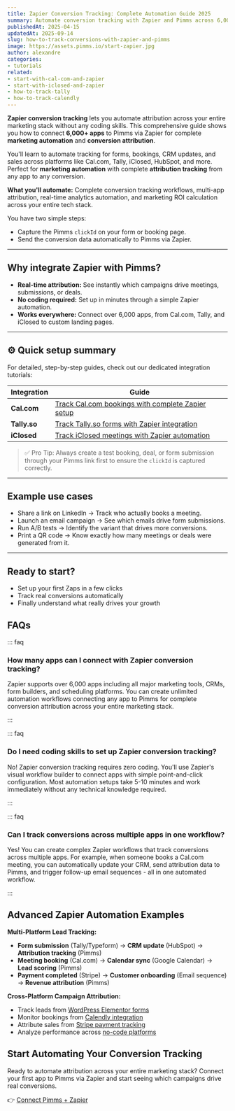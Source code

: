 ```yaml
---
title: Zapier Conversion Tracking: Complete Automation Guide 2025
summary: Automate conversion tracking with Zapier and Pimms across 6,000+ apps. Connect Cal.com, Tally, forms, and CRMs for complete attribution without coding - comprehensive automation tutorial.
publishedAt: 2025-04-15
updatedAt: 2025-09-14
slug: how-to-track-conversions-with-zapier-and-pimms
image: https://assets.pimms.io/start-zapier.jpg
author: alexandre
categories:
- tutorials
related:
- start-with-cal-com-and-zapier
- start-with-iclosed-and-zapier
- how-to-track-tally
- how-to-track-calendly
---
```


**Zapier conversion tracking** lets you automate attribution across your entire marketing stack without any coding skills. This comprehensive guide shows you how to connect **6,000+ apps** to Pimms via Zapier for complete **marketing automation** and **conversion attribution**.

You'll learn to automate tracking for forms, bookings, CRM updates, and sales across platforms like Cal.com, Tally, iClosed, HubSpot, and more. Perfect for **marketing automation** with complete **attribution tracking** from any app to any conversion.

**What you'll automate:** Complete conversion tracking workflows, multi-app attribution, real-time analytics automation, and marketing ROI calculation across your entire tech stack.

You have two simple steps:

- Capture the Pimms `clickId` on your form or booking page.
- Send the conversion data automatically to Pimms via Zapier.

---

## Why integrate Zapier with Pimms?

- **Real-time attribution:** See instantly which campaigns drive meetings, submissions, or deals.
- **No coding required:** Set up in minutes through a simple Zapier automation.
- **Works everywhere:** Connect over 6,000 apps, from Cal.com, Tally, and iClosed to custom landing pages.

---

## ⚙️ Quick setup summary

For detailed, step-by-step guides, check out our dedicated integration tutorials:

| Integration | Guide |
|-------------|-------|
| **Cal.com** | [Track Cal.com bookings with complete Zapier setup](/articles/start-with-cal-com-and-zapier) |
| **Tally.so** | [Track Tally.so forms with Zapier integration](/articles/how-to-track-tally) |
| **iClosed** | [Track iClosed meetings with Zapier automation](/articles/start-with-iclosed-and-zapier) |

> ✅ Pro Tip: Always create a test booking, deal, or form submission through your Pimms link first to ensure the `clickId` is captured correctly.

---

## Example use cases

- Share a link on LinkedIn → Track who actually books a meeting.
- Launch an email campaign → See which emails drive form submissions.
- Run A/B tests → Identify the variant that drives more conversions.
- Print a QR code → Know exactly how many meetings or deals were generated from it.

---

## Ready to start?

- Set up your first Zaps in a few clicks  
- Track real conversions automatically  
- Finally understand what really drives your growth

## FAQs

::: faq

### How many apps can I connect with Zapier conversion tracking?

Zapier supports over 6,000 apps including all major marketing tools, CRMs, form builders, and scheduling platforms. You can create unlimited automation workflows connecting any app to Pimms for complete conversion attribution across your entire marketing stack.

:::

::: faq

### Do I need coding skills to set up Zapier conversion tracking?

No! Zapier conversion tracking requires zero coding. You'll use Zapier's visual workflow builder to connect apps with simple point-and-click configuration. Most automation setups take 5-10 minutes and work immediately without any technical knowledge required.

:::

::: faq

### Can I track conversions across multiple apps in one workflow?

Yes! You can create complex Zapier workflows that track conversions across multiple apps. For example, when someone books a Cal.com meeting, you can automatically update your CRM, send attribution data to Pimms, and trigger follow-up email sequences - all in one automated workflow.

:::

## Advanced Zapier Automation Examples

**Multi-Platform Lead Tracking:**
- **Form submission** (Tally/Typeform) → **CRM update** (HubSpot) → **Attribution tracking** (Pimms)
- **Meeting booking** (Cal.com) → **Calendar sync** (Google Calendar) → **Lead scoring** (Pimms)
- **Payment completed** (Stripe) → **Customer onboarding** (Email sequence) → **Revenue attribution** (Pimms)

**Cross-Platform Campaign Attribution:**
- Track leads from [WordPress Elementor forms](/articles/how-to-track-elementor-form-leads)
- Monitor bookings from [Calendly integration](/articles/how-to-track-calendly)
- Attribute sales from [Stripe payment tracking](/articles/how-to-track-sales-with-stripe-checkout)
- Analyze performance across [no-code platforms](/articles/no-code-guide-for-website)

## Start Automating Your Conversion Tracking

Ready to automate attribution across your entire marketing stack? Connect your first app to Pimms via Zapier and start seeing which campaigns drive real conversions.

👉 [Connect Pimms + Zapier](https://app.pimms.io)

<CallToAction />
